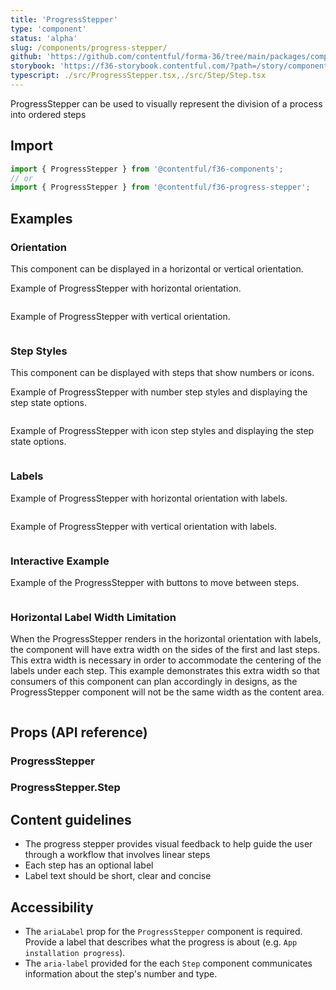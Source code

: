 ```yaml
---
title: 'ProgressStepper'
type: 'component'
status: 'alpha'
slug: /components/progress-stepper/
github: 'https://github.com/contentful/forma-36/tree/main/packages/components/progress-stepper'
storybook: 'https://f36-storybook.contentful.com/?path=/story/components-progress-stepper--default'
typescript: ./src/ProgressStepper.tsx,./src/Step/Step.tsx
---
```


ProgressStepper can be used to visually represent the division of a process into ordered steps

## Import

```jsx static=true
import { ProgressStepper } from '@contentful/f36-components';
// or
import { ProgressStepper } from '@contentful/f36-progress-stepper';
```

## Examples

### Orientation

This component can be displayed in a horizontal or vertical orientation.

Example of ProgressStepper with horizontal orientation.

```jsx file=./examples/ProgressStepperHorizontalExample.tsx

```

Example of ProgressStepper with vertical orientation.

```jsx file=./examples/ProgressStepperVerticalExample.tsx

```

### Step Styles

This component can be displayed with steps that show numbers or icons.

Example of ProgressStepper with number step styles and displaying the step state options.

```jsx file=./examples/ProgressStepperNumberExample.tsx

```

Example of ProgressStepper with icon step styles and displaying the step state options.

```jsx file=./examples/ProgressStepperIconExample.tsx

```

### Labels

Example of ProgressStepper with horizontal orientation with labels.

```jsx file=./examples/ProgressStepperHorizontalLabelExample.tsx

```

Example of ProgressStepper with vertical orientation with labels.

```jsx file=./examples/ProgressStepperVerticalLabelExample.tsx

```

### Interactive Example

Example of the ProgressStepper with buttons to move between steps.

```jsx file=./examples/ProgressStepperInteractiveExample.tsx

```

### Horizontal Label Width Limitation

When the ProgressStepper renders in the horizontal orientation with labels, the component will have extra width on the sides of the first and last steps.
This extra width is necessary in order to accommodate the centering of the labels under each step.
This example demonstrates this extra width so that consumers of this component can plan accordingly in designs, as the ProgressStepper component will not be the same width as the content area.

```jsx file=./examples/ProgressStepperHorizontalWidthLimitation.tsx

```

## Props (API reference)

### ProgressStepper

<PropsTable of="ProgressStepper" />

### ProgressStepper.Step

<PropsTable of="Step" />

## Content guidelines

- The progress stepper provides visual feedback to help guide the user through a workflow that involves linear steps
- Each step has an optional label
- Label text should be short, clear and concise

## Accessibility

- The `ariaLabel` prop for the `ProgressStepper` component is required. Provide a label that describes what the progress is about (e.g. `App installation progress`).
- The `aria-label` provided for the each `Step` component communicates information about the step's number and type.
